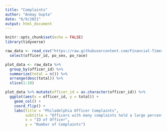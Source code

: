 ```yaml
---
title: "Complaints"
author: "Anmay Gupta"
date: "6/9/2021"
output: html_document
---
```



```r
knitr::opts_chunk$set(echo = FALSE)
library(tidyverse)
```

```r
raw_data <- read_csv("https://raw.githubusercontent.com/Financial-Times/police-misconduct-complaints-analysis/main/output/philly_clean.csv") %>%
  select(officer_id, po_sex, po_race)
```


```r
plot_data <- raw_data %>%
  group_by(officer_id) %>%
  summarize(total = n()) %>%
  arrange(desc(total)) %>%
  slice(1:10)
```

```r
plot_data %>% mutate(officer_id = as.character(officer_id)) %>%
  ggplot(aes(x = officer_id, y = total)) +
    geom_col() + 
    coord_flip() +
    labs(title = "Philadelphia Officer Complaints",
         subtitle = "Officers with many complaints hold a large percentage of total complaints",
         x = "ID of Officer", 
         y = "Number of Complaints")
```

